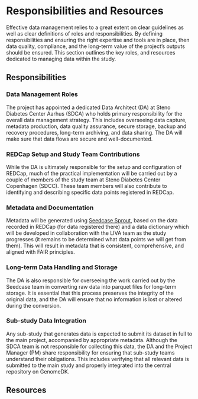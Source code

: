 # Responsibilities and Resources
Effective data management relies to a great extent on clear guidelines as well as clear definitions of roles and responsibilities. By defining responsibilities and ensuring the right expertise and tools are in place, then data quality, compliance, and the long-term value of the project’s outputs should be ensured. This section outlines the key roles, and resources dedicated to managing data within the study.

## Responsibilities

### Data Management Roles
The project has appointed a dedicated Data Architect (DA) at Steno Diabetes Center Aarhus (SDCA) who holds primary responsibility for the overall data management strategy. This includes overseeing data capture, metadata production, data quality assurance, secure storage, backup and recovery procedures, long-term archiving, and data sharing. The DA will make sure that data flows are secure and well-documented.

### REDCap Setup and Study Team Contributions
While the DA is ultimately responsible for the setup and configuration of REDCap, much of the practical implementation will be carried out by a couple of members of the study team at Steno Diabetes Center Copenhagen (SDCC). These team members will also contribute to identifying and describing specific data points registered in REDCap.

### Metadata and Documentation
Metadata will be generated using [Seedcase Sprout](), based on the data recorded in REDCap (for data registered there) and a data dictionary which will be developed in collaboration with the LIVA team as the study progresses (it remains to be determined what data points we will get from them). This will result in  metadata that is consistent, comprehensive, and aligned with FAIR principles.

### Long-term Data Handling and Storage
The DA is also responsible for overseeing the work carried out by the Seedcase team in converting raw data into parquet files for long-term storage. It is essential that this process preserves the integrity of the original data, and the DA will ensure that no information is lost or altered during the conversion.
<!--TODO Check with Luke about this-->

### Sub-study Data Integration
Any sub-study that generates data is expected to submit its dataset in full to the main project, accompanied by appropriate metadata. Although the SDCA team is not responsible for collecting this data, the DA and the Project Manager (PM) share responsibility for ensuring that sub-study teams understand their obligations. This includes verifying that all relevant data is submitted to the main study and properly integrated into the central repository on GenomeDK.
<!--TODO Check this with Daniel-->

<!--TODO The guidance from DeiC recommends that individuals are named where possible, do we want to do that here?-->
## Resources
<!--TODO List specific tools used for backup and recovery as well as apps etc.-->

